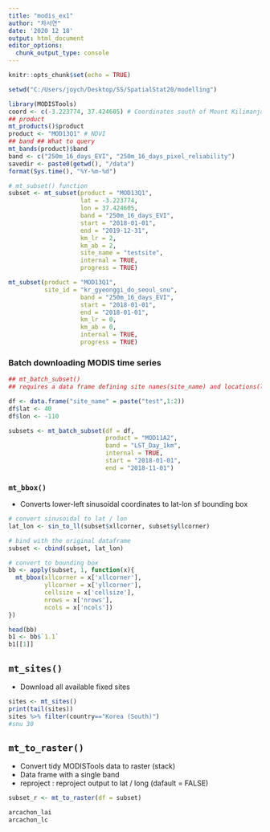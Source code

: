 ```yaml
---
title: "modis_ex1"
author: "차서연"
date: '2020 12 18'
output: html_document
editor_options: 
  chunk_output_type: console
---
```


```r
knitr::opts_chunk$set(echo = TRUE)
```

```r
setwd("C:/Users/joych/Desktop/SS/SpatialStat20/modelling")
```

```r
library(MODISTools)
coord <- c(-3.223774, 37.424605) # Coordinates south of Mount Kilimanjaro
## product
mt_products()$product
product <- "MOD13Q1" # NDVI 
## band ## What to query
mt_bands(product)$band
band <- c("250m_16_days_EVI", "250m_16_days_pixel_reliability")
savedir <- paste0(getwd(), "/data")
format(Sys.time(), "%Y-%m-%d")
```

```r
# mt_subset() function
subset <- mt_subset(product = "MOD13Q1",
                    lat = -3.223774,
                    lon = 37.424605,
                    band = "250m_16_days_EVI",
                    start = "2018-01-01", 
                    end = "2019-12-31",
                    km_lr = 2,
                    km_ab = 2,
                    site_name = "testsite",
                    internal = TRUE, 
                    progress = TRUE)

mt_subset(product = "MOD13Q1",
          site_id = "kr_gyeonggi_do_seoul_snu",
                    band = "250m_16_days_EVI",
                    start = "2018-01-01", 
                    end = "2018-01-01",
                    km_lr = 0,
                    km_ab = 0,
                    internal = TRUE, 
                    progress = TRUE)

```


### Batch downloading MODIS time series
```r
## mt_batch_subset()
## requires a data frame defining site names(site_name) and locations(lat/lon)

df <- data.frame("site_name" = paste("test",1:2))
df$lat <- 40
df$lon <- -110

subsets <- mt_batch_subset(df = df,
                           product = "MOD11A2", 
                           band = "LST_Day_1km",
                           internal = TRUE,
                           start = "2018-01-01",
                           end = "2018-11-01")
```


### `mt_bbox()` 
* Converts lower-left sinusoidal coordinates to lat-lon sf bounding box

```r
# convert sinusoidal to lat / lon
lat_lon <- sin_to_ll(subset$xllcorner, subset$yllcorner)

# bind with the original dataframe
subset <- cbind(subset, lat_lon)

# convert to bounding box
bb <- apply(subset, 1, function(x){
  mt_bbox(xllcorner = x['xllcorner'],
          yllcorner = x['yllcorner'],
          cellsize = x['cellsize'],
          nrows = x['nrows'], 
          ncols = x['ncols'])
})

head(bb)
b1 <- bb$`1.1`
b1[[1]]

```


## `mt_sites()`
* Download all available fixed sites
```r
sites <- mt_sites()
print(tail(sites))
sites %>% filter(country=="Korea (South)")
#snu 30
```


## `mt_to_raster()`
* Convert tidy MODISTools data to raster (stack)
* Data frame with a single band
* reproject : reproject output to lat / long (dafault = FALSE)

```r
subset_r <- mt_to_raster(df = subset) 

arcachon_lai
arcachon_lc
```

